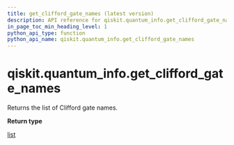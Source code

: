 ```yaml
---
title: get_clifford_gate_names (latest version)
description: API reference for qiskit.quantum_info.get_clifford_gate_names in the latest version of qiskit
in_page_toc_min_heading_level: 1
python_api_type: function
python_api_name: qiskit.quantum_info.get_clifford_gate_names
---
```


<span id="qiskit-quantum-info-get-clifford-gate-names" />

# qiskit.quantum\_info.get\_clifford\_gate\_names

<Function id="qiskit.quantum_info.get_clifford_gate_names" isDedicatedPage={true} github="https://github.com/Qiskit/qiskit/tree/stable/2.1/qiskit/quantum_info/operators/symplectic/clifford_circuits.py#L582-L584" signature="qiskit.quantum_info.get_clifford_gate_names()">
  Returns the list of Clifford gate names.

  **Return type**

  [list](https://docs.python.org/3/library/stdtypes.html#list "(in Python v3.13)")
</Function>

